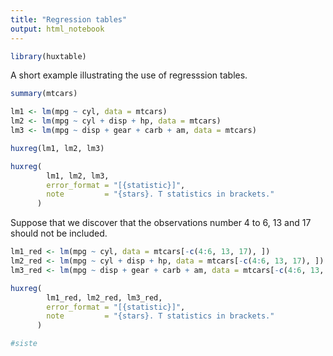 ```yaml
---
title: "Regression tables"
output: html_notebook
---
```


```r
library(huxtable)
```


A short example illustrating the use of regresssion tables.

```r
summary(mtcars)
```

```r
lm1 <- lm(mpg ~ cyl, data = mtcars)
lm2 <- lm(mpg ~ cyl + disp + hp, data = mtcars)
lm3 <- lm(mpg ~ disp + gear + carb + am, data = mtcars)
```

```r
huxreg(lm1, lm2, lm3)
```

```r
huxreg(
        lm1, lm2, lm3, 
        error_format = "[{statistic}]", 
        note         = "{stars}. T statistics in brackets."
      )
```

Suppose that we discover that the observations number 4 to 6, 13 and 17 should not be included.

```r
lm1_red <- lm(mpg ~ cyl, data = mtcars[-c(4:6, 13, 17), ])
lm2_red <- lm(mpg ~ cyl + disp + hp, data = mtcars[-c(4:6, 13, 17), ])
lm3_red <- lm(mpg ~ disp + gear + carb + am, data = mtcars[-c(4:6, 13, 17), ])
```

```r
huxreg(
        lm1_red, lm2_red, lm3_red, 
        error_format = "[{statistic}]", 
        note         = "{stars}. T statistics in brackets."
      )
```

```r
#siste
```

